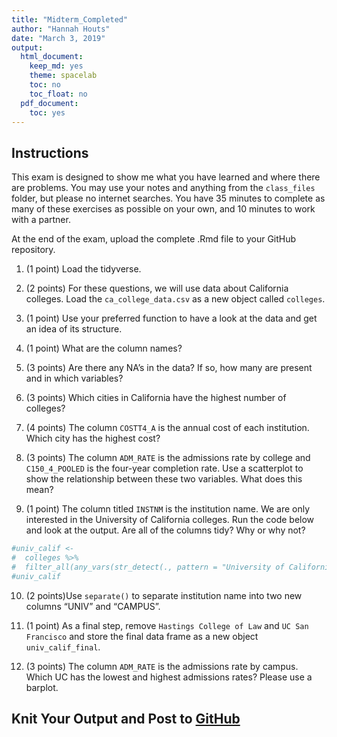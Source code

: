 ```yaml
---
title: "Midterm_Completed"
author: "Hannah Houts"
date: "March 3, 2019"
output: 
  html_document:
    keep_md: yes
    theme: spacelab
    toc: no
    toc_float: no
  pdf_document:
    toc: yes
---
```


## Instructions
This exam is designed to show me what you have learned and where there are problems. You may use your notes and anything from the `class_files` folder, but please no internet searches. You have 35 minutes to complete as many of these exercises as possible on your own, and 10 minutes to work with a partner.  

At the end of the exam, upload the complete .Rmd file to your GitHub repository.  

1. (1 point) Load the tidyverse.

2. (2 points) For these questions, we will use data about California colleges. Load the `ca_college_data.csv` as a new object called `colleges`.

3. (1 point) Use your preferred function to have a look at the data and get an idea of its structure.

4. (1 point) What are the column names?

5. (3 points) Are there any NA's in the data? If so, how many are present and in which variables?

6. (3 points) Which cities in California have the highest number of colleges?

7. (4 points) The column `COSTT4_A` is the annual cost of each institution. Which city has the highest cost?

8. (3 points) The column `ADM_RATE` is the admissions rate by college and `C150_4_POOLED` is the four-year completion rate. Use a scatterplot to show the relationship between these two variables. What does this mean?

9. (1 point) The column titled `INSTNM` is the institution name. We are only interested in the University of California colleges. Run the code below and look at the output. Are all of the columns tidy? Why or why not?
```r
#univ_calif <- 
#  colleges %>% 
#  filter_all(any_vars(str_detect(., pattern = "University of California")))
#univ_calif
```

10. (2 points)Use `separate()` to separate institution name into two new columns "UNIV" and "CAMPUS".

11. (1 point) As a final step, remove `Hastings College of Law` and `UC San Francisco` and store the final data frame as a new object `univ_calif_final`.

12. (3 points) The column `ADM_RATE` is the admissions rate by campus. Which UC has the lowest and highest admissions rates? Please use a barplot.

## Knit Your Output and Post to [GitHub](https://github.com/FRS417-DataScienceBiologists)